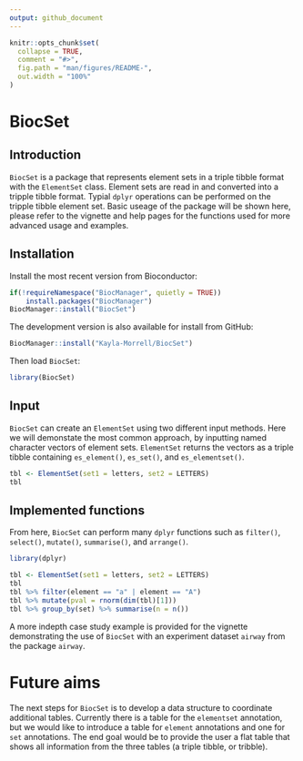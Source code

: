 ```yaml
---
output: github_document  
---
```


<!-- README.md is generated from README.Rmd. Please edit that file -->

```r
knitr::opts_chunk$set(
  collapse = TRUE,
  comment = "#>",
  fig.path = "man/figures/README-",
  out.width = "100%"
)
```
# BiocSet

## Introduction

`BiocSet` is a package that represents element sets in a triple tibble format with the `ElementSet` class. Element sets are read in and converted into a tripple tibble format. Typial `dplyr` operations can be performed on the tripple tibble element set. Basic useage of the package will be shown here, please refer to the vignette and help pages for the functions used for more advanced usage and examples.

## Installation

Install the most recent version from Bioconductor:

``` r
if(!requireNamespace("BiocManager", quietly = TRUE))
    install.packages("BiocManager")
BiocManager::install("BiocSet")
```
The development version is also available for install from GitHub:

``` r
BiocManager::install("Kayla-Morrell/BiocSet")
```

Then load `BiocSet`:

```r
library(BiocSet)
```

## Input

`BiocSet` can create an `ElementSet` using two different input methods. Here we will demonstate the most common approach, by inputting named character vectors of element sets. `ElementSet` returns the vectors as a triple tibble containing `es_element()`, `es_set()`, and `es_elementset()`.

```r
tbl <- ElementSet(set1 = letters, set2 = LETTERS)
tbl
```

## Implemented functions

From here, `BiocSet` can perform many `dplyr` functions such as `filter()`, `select()`, `mutate()`, `summarise()`, and `arrange()`.

```r
library(dplyr)
```

```r
tbl <- ElementSet(set1 = letters, set2 = LETTERS)
tbl
tbl %>% filter(element == "a" | element == "A")
tbl %>% mutate(pval = rnorm(dim(tbl)[1]))
tbl %>% group_by(set) %>% summarise(n = n())
```
A more indepth case study example is provided for the vignette demonstrating the use of `BiocSet` with an experiment dataset `airway` from the package `airway`.

# Future aims

The next steps for `BiocSet` is to develop a data structure to coordinate additional tables. Currently there is a table for the `elementset` annotation, but we would like to introduce a table for `element` annotations and one for `set` annotations. The end goal would be to provide the user a flat table that shows all information from the three tables (a triple tibble, or tribble).
